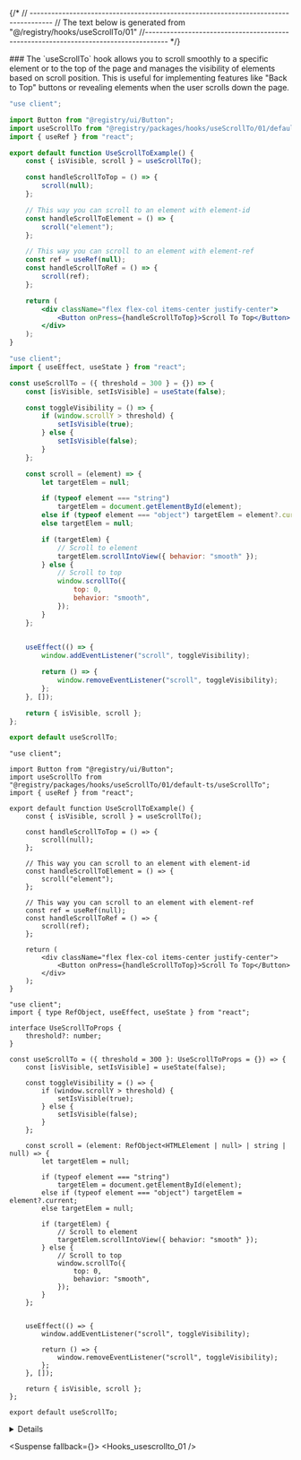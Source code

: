
{/*
// ------------------------------------------------------------------------------------
    //	The text below is generated from "@/registry/hooks/useScrollTo/01"
//------------------------------------------------------------------------------------
*/}

<Wrapper>
<Title>useScrollTo</Title>
### The `useScrollTo` hook allows you to scroll smoothly to a specific element or to the top of the page and manages the visibility of elements based on scroll position. This is useful for implementing features like "Back to Top" buttons or revealing elements when the user scrolls down the page.

<CodeBlock>

```default|js|example.jsx
"use client";

import Button from "@registry/ui/Button";
import useScrollTo from "@registry/packages/hooks/useScrollTo/01/default-js/useScrollTo";
import { useRef } from "react";

export default function UseScrollToExample() {
	const { isVisible, scroll } = useScrollTo();

	const handleScrollToTop = () => {
		scroll(null);
	};

	// This way you can scroll to an element with element-id
	const handleScrollToElement = () => {
		scroll("element");
	};

	// This way you can scroll to an element with element-ref
	const ref = useRef(null);
	const handleScrollToRef = () => {
		scroll(ref);
	};

	return (
		<div className="flex flex-col items-center justify-center">
			<Button onPress={handleScrollToTop}>Scroll To Top</Button>
		</div>
	);
}

```

```default|js|useScrollTo.jsx
"use client";
import { useEffect, useState } from "react";

const useScrollTo = ({ threshold = 300 } = {}) => {
	const [isVisible, setIsVisible] = useState(false);

	const toggleVisibility = () => {
		if (window.scrollY > threshold) {
			setIsVisible(true);
		} else {
			setIsVisible(false);
		}
	};

	const scroll = (element) => {
		let targetElem = null;

		if (typeof element === "string")
			targetElem = document.getElementById(element);
		else if (typeof element === "object") targetElem = element?.current;
		else targetElem = null;

		if (targetElem) {
			// Scroll to element
			targetElem.scrollIntoView({ behavior: "smooth" });
		} else {
			// Scroll to top
			window.scrollTo({
				top: 0,
				behavior: "smooth",
			});
		}
	};

	
	useEffect(() => {
		window.addEventListener("scroll", toggleVisibility);

		return () => {
			window.removeEventListener("scroll", toggleVisibility);
		};
	}, []);

	return { isVisible, scroll };
};

export default useScrollTo;

```

```default|ts|example.tsx
"use client";

import Button from "@registry/ui/Button";
import useScrollTo from "@registry/packages/hooks/useScrollTo/01/default-ts/useScrollTo";
import { useRef } from "react";

export default function UseScrollToExample() {
	const { isVisible, scroll } = useScrollTo();

	const handleScrollToTop = () => {
		scroll(null);
	};

	// This way you can scroll to an element with element-id
	const handleScrollToElement = () => {
		scroll("element");
	};

	// This way you can scroll to an element with element-ref
	const ref = useRef(null);
	const handleScrollToRef = () => {
		scroll(ref);
	};

	return (
		<div className="flex flex-col items-center justify-center">
			<Button onPress={handleScrollToTop}>Scroll To Top</Button>
		</div>
	);
}

```

```default|ts|useScrollTo.tsx
"use client";
import { type RefObject, useEffect, useState } from "react";

interface UseScrollToProps {
	threshold?: number;
}

const useScrollTo = ({ threshold = 300 }: UseScrollToProps = {}) => {
	const [isVisible, setIsVisible] = useState(false);

	const toggleVisibility = () => {
		if (window.scrollY > threshold) {
			setIsVisible(true);
		} else {
			setIsVisible(false);
		}
	};

	const scroll = (element: RefObject<HTMLElement | null> | string | null) => {
		let targetElem = null;

		if (typeof element === "string")
			targetElem = document.getElementById(element);
		else if (typeof element === "object") targetElem = element?.current;
		else targetElem = null;

		if (targetElem) {
			// Scroll to element
			targetElem.scrollIntoView({ behavior: "smooth" });
		} else {
			// Scroll to top
			window.scrollTo({
				top: 0,
				behavior: "smooth",
			});
		}
	};

	
	useEffect(() => {
		window.addEventListener("scroll", toggleVisibility);

		return () => {
			window.removeEventListener("scroll", toggleVisibility);
		};
	}, []);

	return { isVisible, scroll };
};

export default useScrollTo;

```

</CodeBlock>
<Details>


## Parameters

| Name      | Type     | Default | Description                                          |
| --------- | -------- | ------- | ---------------------------------------------------- |
| threshold | `number` | `300`   | The scroll position threshold for visibility toggle. |

## Return Values

| Name      | Type       | Description                                                                     |
| --------- | ---------- | ------------------------------------------------------------------------------- |
| isVisible | `boolean`  | `true` if the current scroll position exceeds the threshold, otherwise `false`. |
| scroll    | `function` | A function to scroll to a specified element or to the top of the page.          |

</Details>

<Suspense fallback={<Skeleton className="h-60 rounded-lg" />}>
<Display>
<Hooks_usescrollto_01 />
</Display>
</Suspense>

</Wrapper>
